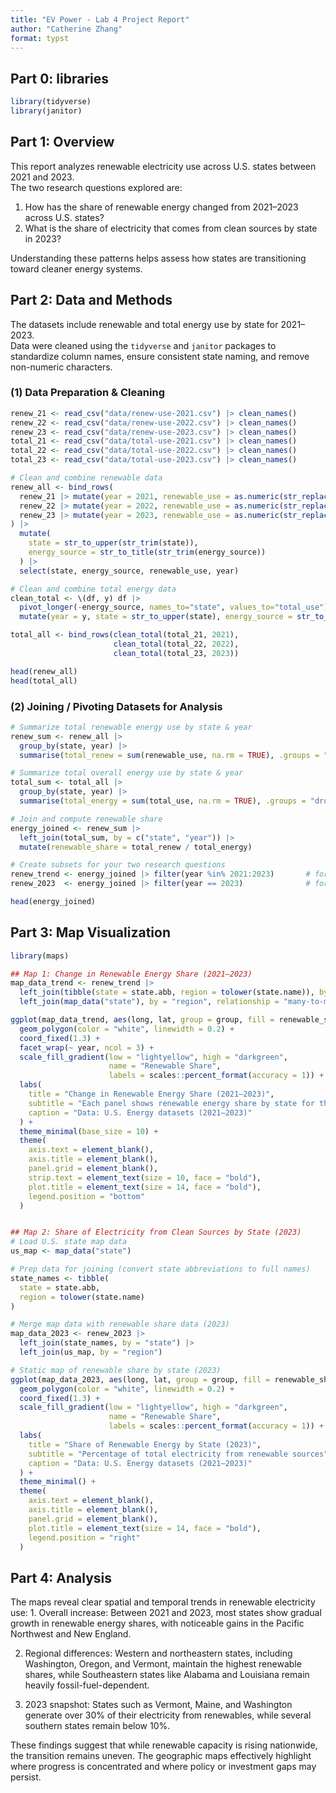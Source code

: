 ```yaml
---
title: "EV Power - Lab 4 Project Report"
author: "Catherine Zhang"
format: typst
---
```

## **Part 0: libraries**

```r
library(tidyverse)
library(janitor)
```

## **Part 1:** **Overview**

This report analyzes renewable electricity use across U.S. states between 2021 and 2023.  
The two research questions explored are:

1. How has the share of renewable energy changed from 2021–2023 across U.S. states?
2. What is the share of electricity that comes from clean sources by state in 2023?

Understanding these patterns helps assess how states are transitioning toward cleaner energy systems.

## **Part 2: Data and Methods**

The datasets include renewable and total energy use by state for 2021–2023.  
Data were cleaned using the `tidyverse` and `janitor` packages to standardize column names, ensure consistent state naming, and remove non-numeric characters.

### (1) Data Preparation & Cleaning

```r
renew_21 <- read_csv("data/renew-use-2021.csv") |> clean_names()
renew_22 <- read_csv("data/renew-use-2022.csv") |> clean_names()
renew_23 <- read_csv("data/renew-use-2023.csv") |> clean_names()
total_21 <- read_csv("data/total-use-2021.csv") |> clean_names()
total_22 <- read_csv("data/total-use-2022.csv") |> clean_names()
total_23 <- read_csv("data/total-use-2023.csv") |> clean_names()

# Clean and combine renewable data
renew_all <- bind_rows(
  renew_21 |> mutate(year = 2021, renewable_use = as.numeric(str_replace_all(renewable_use_2021, "[^0-9.]", ""))),
  renew_22 |> mutate(year = 2022, renewable_use = as.numeric(str_replace_all(renewable_use_2022, "[^0-9.]", ""))),
  renew_23 |> mutate(year = 2023, renewable_use = as.numeric(str_replace_all(renewable_use_2023, "[^0-9.]", "")))
) |>
  mutate(
    state = str_to_upper(str_trim(state)),
    energy_source = str_to_title(str_trim(energy_source))
  ) |>
  select(state, energy_source, renewable_use, year)

# Clean and combine total energy data
clean_total <- \(df, y) df |> 
  pivot_longer(-energy_source, names_to="state", values_to="total_use") |>
  mutate(year = y, state = str_to_upper(state), energy_source = str_to_title(energy_source))

total_all <- bind_rows(clean_total(total_21, 2021),
                       clean_total(total_22, 2022),
                       clean_total(total_23, 2023))

head(renew_all)
head(total_all)
```

### (2) Joining / Pivoting Datasets for Analysis

```r
# Summarize total renewable energy use by state & year
renew_sum <- renew_all |>
  group_by(state, year) |>
  summarise(total_renew = sum(renewable_use, na.rm = TRUE), .groups = "drop")

# Summarize total overall energy use by state & year
total_sum <- total_all |>
  group_by(state, year) |>
  summarise(total_energy = sum(total_use, na.rm = TRUE), .groups = "drop")

# Join and compute renewable share
energy_joined <- renew_sum |>
  left_join(total_sum, by = c("state", "year")) |>
  mutate(renewable_share = total_renew / total_energy)

# Create subsets for your two research questions
renew_trend <- energy_joined |> filter(year %in% 2021:2023)       # for Q1
renew_2023  <- energy_joined |> filter(year == 2023)              # for Q2

head(energy_joined)
```

## **Part 3: Map Visualization**

```r
library(maps)

## Map 1: Change in Renewable Energy Share (2021–2023)
map_data_trend <- renew_trend |>
  left_join(tibble(state = state.abb, region = tolower(state.name)), by = "state") |>
  left_join(map_data("state"), by = "region", relationship = "many-to-many")

ggplot(map_data_trend, aes(long, lat, group = group, fill = renewable_share)) +
  geom_polygon(color = "white", linewidth = 0.2) +
  coord_fixed(1.3) +
  facet_wrap(~ year, ncol = 3) +
  scale_fill_gradient(low = "lightyellow", high = "darkgreen",
                      name = "Renewable Share",
                      labels = scales::percent_format(accuracy = 1)) +
  labs(
    title = "Change in Renewable Energy Share (2021–2023)",
    subtitle = "Each panel shows renewable energy share by state for that year",
    caption = "Data: U.S. Energy datasets (2021–2023)"
  ) +
  theme_minimal(base_size = 10) +
  theme(
    axis.text = element_blank(),
    axis.title = element_blank(),
    panel.grid = element_blank(),
    strip.text = element_text(size = 10, face = "bold"),
    plot.title = element_text(size = 14, face = "bold"),
    legend.position = "bottom"
  )


## Map 2: Share of Electricity from Clean Sources by State (2023)
# Load U.S. state map data
us_map <- map_data("state")

# Prep data for joining (convert state abbreviations to full names)
state_names <- tibble(
  state = state.abb,
  region = tolower(state.name)
)

# Merge map data with renewable share data (2023)
map_data_2023 <- renew_2023 |>
  left_join(state_names, by = "state") |>
  left_join(us_map, by = "region")

# Static map of renewable share by state (2023)
ggplot(map_data_2023, aes(long, lat, group = group, fill = renewable_share)) +
  geom_polygon(color = "white", linewidth = 0.2) +
  coord_fixed(1.3) +
  scale_fill_gradient(low = "lightyellow", high = "darkgreen",
                      name = "Renewable Share",
                      labels = scales::percent_format(accuracy = 1)) +
  labs(
    title = "Share of Renewable Energy by State (2023)",
    subtitle = "Percentage of total electricity from renewable sources",
    caption = "Data: U.S. Energy datasets (2021–2023)"
  ) +
  theme_minimal() +
  theme(
    axis.text = element_blank(),
    axis.title = element_blank(),
    panel.grid = element_blank(),
    plot.title = element_text(size = 14, face = "bold"),
    legend.position = "right"
  )
```

## **Part 4: Analysis**

The maps reveal clear spatial and temporal trends in renewable electricity use:
1. Overall increase: Between 2021 and 2023, most states show gradual growth in renewable energy shares, with noticeable gains in the Pacific Northwest and New England.

2. Regional differences: Western and northeastern states, including Washington, Oregon, and Vermont, maintain the highest renewable shares, while Southeastern states like Alabama and Louisiana remain heavily fossil-fuel-dependent.

3. 2023 snapshot: States such as Vermont, Maine, and Washington generate over 30% of their electricity from renewables, while several southern states remain below 10%.

These findings suggest that while renewable capacity is rising nationwide, the transition remains uneven.
The geographic maps effectively highlight where progress is concentrated and where policy or investment gaps may persist.